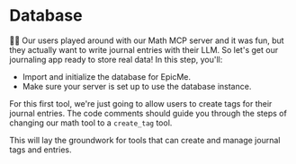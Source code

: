 # Database

👨‍💼 Our users played around with our Math MCP server and it was fun, but they
actually want to write journal entries with their LLM. So let's get
our journaling app ready to store real data! In this step, you'll:

- Import and initialize the database for EpicMe.
- Make sure your server is set up to use the database instance.

For this first tool, we're just going to allow users to create tags for their
journal entries. The code comments should guide you through the steps of
changing our math tool to a `create_tag` tool.

This will lay the groundwork for tools that can create and manage journal tags
and entries.
